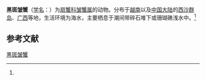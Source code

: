 {{Speciesbox
| name = 黑斑皱蟹
| status = 
| status_system = 
| image = 
| genus = Leptodius
| species = nigromaculatus
| authority = (Serene, 1962)<ref name='id11740'>{{cite web| url =http://www.bioinfo.cn/db05/BjdwSpecies.php?action=view&id=11740| title =黑斑皱蟹| work =《中国动物物种编目数据库》| publisher =中国科学院微生物研究所| author =中国科学院动物研究所| accessdate =2009-04-28| deadurl =yes| archiveurl =https://web.archive.org/web/20160304235854/http://www.bioinfo.cn/db05/BjdwSpecies.php?action=view&id=11740| archivedate =2016-03-04}}</ref>
}}

'''黑斑皱蟹'''（[[学名|学名]]：{{lang|la|''Leptodius nigromaculatus''}}）为[[扇蟹科|扇蟹科]][[皱蟹属|皱蟹属]]的动物。分布于[[越南|越南]]以及[[中国大陆|中国大陆]]的[[西沙群岛|西沙群岛]]、[[广西|广西]]等地，生活环境为海水，主要栖息于潮间带碎石堆下或珊瑚礁浅水中。<ref name='id11740'/>

== 参考文献 ==
{{reflist}}

{{Wikispecies|Leptodius nigromaculatus}}
{{Taxonbar|from=Q13393848}}

[[Category:皱蟹属|黑斑皱蟹]]


{{螃蟹小作品}}